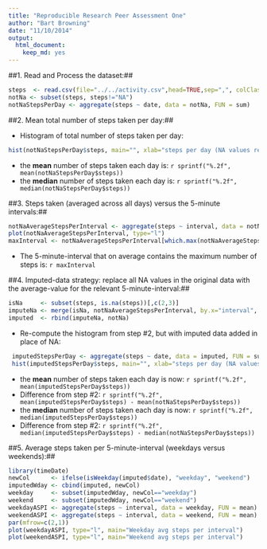 ```yaml
---
title: "Reproducible Research Peer Assessment One"
author: "Bart Browning"
date: "11/10/2014"
output:
  html_document:
    keep_md: yes
---
```


##1. Read and Process the dataset:##
```r
steps  <- read.csv(file="../../activity.csv",head=TRUE,sep=",", colClasses=c(NA,"Date",NA))
notNa <- subset(steps, steps!="NA")
notNaStepsPerDay <- aggregate(steps ~ date, data = notNa, FUN = sum)
```

##2. Mean total number of steps taken per day:##

+ Histogram of total number of steps taken per day:

```r
hist(notNaStepsPerDay$steps, main="", xlab="steps per day (NA values removed)")
```

+ the __mean__ number of steps taken each day is: `r sprintf("%.2f", mean(notNaStepsPerDay$steps))`
+ the __median__ number of steps taken each day is: `r sprintf("%.2f", median(notNaStepsPerDay$steps))`

##3. Steps taken (averaged across all days) versus the 5-minute intervals:##
```r
notNaAverageStepsPerInterval <- aggregate(steps ~ interval, data = notNa, FUN = mean)
plot(notNaAverageStepsPerInterval, type="l")  
maxInterval <- notNaAverageStepsPerInterval[which.max(notNaAverageStepsPerInterval$steps),]$interval
```

+ The 5-minute-interval that on average contains the maximum number of steps is: `r maxInterval`

##4. Imputed-data strategy: replace all NA values in the original data with the average-value for the relevant 5-minute-interval:##
```r
isNa     <- subset(steps, is.na(steps))[,c(2,3)]                                                                                            
imputeNa <- merge(isNa, notNaAverageStepsPerInterval, by.x="interval", by.y="interval")                                               
imputed  <- rbind(imputeNa, notNa)                                                                                                     
```

+ Re-compute the histogram from step #2, but with imputed data added in place of NA:
```r
 imputedStepsPerDay <- aggregate(steps ~ date, data = imputed, FUN = sum)                                                               
 hist(imputedStepsPerDay$steps, main="", xlab="steps per day (NA values replaced)")                                                                                                         
```

+ the __mean__ number of steps taken each day is now: `r sprintf("%.2f", mean(imputedStepsPerDay$steps))`
+ Difference from step #2: `r sprintf("%.2f", mean(imputedStepsPerDay$steps) - mean(notNaStepsPerDay$steps))`
+ the __median__ number of steps taken each day is now: `r sprintf("%.2f", median(imputedStepsPerDay$steps))`
+ Difference from step #2: `r sprintf("%.2f", median(imputedStepsPerDay$steps) - median(notNaStepsPerDay$steps))`

##5. Average steps taken per 5-minute-interval (weekdays versus weekends):##
``` r
library(timeDate)                                                                                                                     
newCol      <- ifelse(isWeekday(imputed$date), "weekday", "weekend")                                                                       
imputedWday <- cbind(imputed, newCol)                                                                                                   
weekday     <- subset(imputedWday, newCol=="weekday")                                                                                     
weekend     <- subset(imputedWday, newCol=="weekend")                                                                                     
weekdayASPI <- aggregate(steps ~ interval, data = weekday, FUN = mean)                                                                
weekendASPI <- aggregate(steps ~ interval, data = weekend, FUN = mean)                                                                
par(mfrow=c(2,1))                                                                                                                     
plot(weekdayASPI, type="l", main="Weekday avg steps per interval")
plot(weekendASPI, type="l", main="Weekend avg steps per interval")
```

